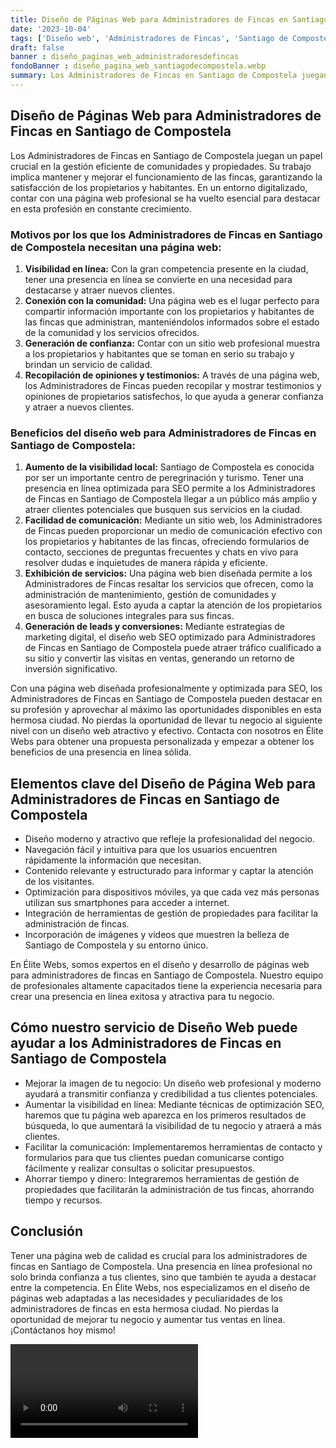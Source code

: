 ```yaml
---
title: Diseño de Páginas Web para Administradores de Fincas en Santiago de Compostela
date: '2023-10-04'
tags: ['Diseño web', 'Administradores de Fincas', 'Santiago de Compostela']
draft: false
banner : diseño_paginas_web_administradoresdefincas
fondoBanner : diseño_pagina_web_santiagodecompostela.webp
summary: Los Administradores de Fincas en Santiago de Compostela juegan un papel crucial en la gestión eficiente de comunidades y propiedades. Su trabajo implica mantener y mejorar el funcionamiento de las fincas, garantizando la satisfacción de los propietarios y habitantes. En un entorno digitalizado, contar con una página web profesional se ha vuelto esencial para destacar en esta profesión en constante crecimiento.
---
```


## Diseño de Páginas Web para Administradores de Fincas en Santiago de Compostela

Los Administradores de Fincas en Santiago de Compostela juegan un papel crucial en la gestión eficiente de comunidades y propiedades. Su trabajo implica mantener y mejorar el funcionamiento de las fincas, garantizando la satisfacción de los propietarios y habitantes. En un entorno digitalizado, contar con una página web profesional se ha vuelto esencial para destacar en esta profesión en constante crecimiento.

### Motivos por los que los Administradores de Fincas en Santiago de Compostela necesitan una página web:

1. **Visibilidad en línea:** Con la gran competencia presente en la ciudad, tener una presencia en línea se convierte en una necesidad para destacarse y atraer nuevos clientes.
2. **Conexión con la comunidad:** Una página web es el lugar perfecto para compartir información importante con los propietarios y habitantes de las fincas que administran, manteniéndolos informados sobre el estado de la comunidad y los servicios ofrecidos.
3. **Generación de confianza:** Contar con un sitio web profesional muestra a los propietarios y habitantes que se toman en serio su trabajo y brindan un servicio de calidad.
4. **Recopilación de opiniones y testimonios:** A través de una página web, los Administradores de Fincas pueden recopilar y mostrar testimonios y opiniones de propietarios satisfechos, lo que ayuda a generar confianza y atraer a nuevos clientes.

### Beneficios del diseño web para Administradores de Fincas en Santiago de Compostela:

1. **Aumento de la visibilidad local:** Santiago de Compostela es conocida por ser un importante centro de peregrinación y turismo. Tener una presencia en línea optimizada para SEO permite a los Administradores de Fincas en Santiago de Compostela llegar a un público más amplio y atraer clientes potenciales que busquen sus servicios en la ciudad.
2. **Facilidad de comunicación:** Mediante un sitio web, los Administradores de Fincas pueden proporcionar un medio de comunicación efectivo con los propietarios y habitantes de las fincas, ofreciendo formularios de contacto, secciones de preguntas frecuentes y chats en vivo para resolver dudas e inquietudes de manera rápida y eficiente.
3. **Exhibición de servicios:** Una página web bien diseñada permite a los Administradores de Fincas resaltar los servicios que ofrecen, como la administración de mantenimiento, gestión de comunidades y asesoramiento legal. Esto ayuda a captar la atención de los propietarios en busca de soluciones integrales para sus fincas.
4. **Generación de leads y conversiones:** Mediante estrategias de marketing digital, el diseño web SEO optimizado para Administradores de Fincas en Santiago de Compostela puede atraer tráfico cualificado a su sitio y convertir las visitas en ventas, generando un retorno de inversión significativo.

Con una página web diseñada profesionalmente y optimizada para SEO, los Administradores de Fincas en Santiago de Compostela pueden destacar en su profesión y aprovechar al máximo las oportunidades disponibles en esta hermosa ciudad. No pierdas la oportunidad de llevar tu negocio al siguiente nivel con un diseño web atractivo y efectivo. Contacta con nosotros en Élite Webs para obtener una propuesta personalizada y empezar a obtener los beneficios de una presencia en línea sólida.

<GifSeo />

<Cta />

## Elementos clave del Diseño de Página Web para Administradores de Fincas en Santiago de Compostela

- Diseño moderno y atractivo que refleje la profesionalidad del negocio.
- Navegación fácil y intuitiva para que los usuarios encuentren rápidamente la información que necesitan.
- Contenido relevante y estructurado para informar y captar la atención de los visitantes.
- Optimización para dispositivos móviles, ya que cada vez más personas utilizan sus smartphones para acceder a internet.
- Integración de herramientas de gestión de propiedades para facilitar la administración de fincas.
- Incorporación de imágenes y videos que muestren la belleza de Santiago de Compostela y su entorno único.

En Élite Webs, somos expertos en el diseño y desarrollo de páginas web para administradores de fincas en Santiago de Compostela. Nuestro equipo de profesionales altamente capacitados tiene la experiencia necesaria para crear una presencia en línea exitosa y atractiva para tu negocio.

## Cómo nuestro servicio de Diseño Web puede ayudar a los Administradores de Fincas en Santiago de Compostela

- Mejorar la imagen de tu negocio: Un diseño web profesional y moderno ayudará a transmitir confianza y credibilidad a tus clientes potenciales.
- Aumentar la visibilidad en línea: Mediante técnicas de optimización SEO, haremos que tu página web aparezca en los primeros resultados de búsqueda, lo que aumentará la visibilidad de tu negocio y atraerá a más clientes.
- Facilitar la comunicación: Implementaremos herramientas de contacto y formularios para que tus clientes puedan comunicarse contigo fácilmente y realizar consultas o solicitar presupuestos.
- Ahorrar tiempo y dinero: Integraremos herramientas de gestión de propiedades que facilitarán la administración de tus fincas, ahorrando tiempo y recursos.

## Conclusión

Tener una página web de calidad es crucial para los administradores de fincas en Santiago de Compostela. Una presencia en línea profesional no solo brinda confianza a tus clientes, sino que también te ayuda a destacar entre la competencia. En Élite Webs, nos especializamos en el diseño de páginas web adaptadas a las necesidades y peculiaridades de los administradores de fincas en esta hermosa ciudad. No pierdas la oportunidad de mejorar tu negocio y aumentar tus ventas en línea. ¡Contáctanos hoy mismo!

<Video />

<CtaBot job='Administradores de Fincas' city='Santiago de Compostela'/>

<Gmaps query='Santiago de Compostela+españa+maps' />